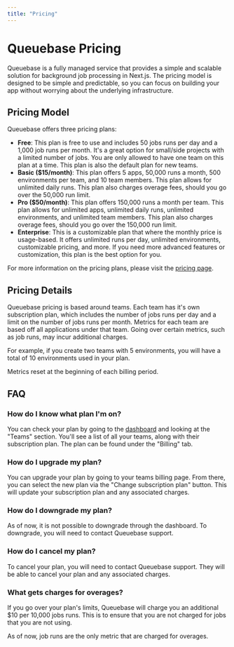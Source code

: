 ```yaml
---
title: "Pricing"
---
```


# Queuebase Pricing

Queuebase is a fully managed service that provides a simple and scalable solution for background job processing in Next.js. The pricing model is designed to be simple and predictable, so you can focus on building your app without worrying about the underlying infrastructure.

## Pricing Model

Queuebase offers three pricing plans:

- **Free**: This plan is free to use and includes 50 jobs runs per day and a 1,000 job runs per month. It's a great option for small/side projects with a limited number of jobs. You are only allowed to have one team on this plan at a time. This plan is also the default plan for new teams.
- **Basic ($15/month)**: This plan offers 5 apps, 50,000 runs a month, 500 environments per team, and 10 team members. This plan allows for unlimited daily runs. This plan also charges overage fees, should you go over the 50,000 run limit.
- **Pro ($50/month)**: This plan offers 150,000 runs a month per team. This plan allows for unlimited apps, unlimited daily runs, unlimited environments, and unlimited team members. This plan also charges overage fees, should you go over the 150,000 run limit.
- **Enterprise**: This is a customizable plan that where the monthly price is usage-based. It offers unlimited runs per day, unlimited environments, customizable pricing, and more. If you need more advanced features or customization, this plan is the best option for you.

For more information on the pricing plans, please visit the [pricing page](https://www.queuebase.com/pricing).

## Pricing Details

Queuebase pricing is based around teams. Each team has it's own subscription plan, which includes the number of jobs runs per day and a limit on the number of jobs runs per month. Metrics for each team are based off all applications under that team. Going over certain metrics, such as job runs, may incur additional charges.

For example, if you create two teams with 5 environments, you will have a total of 10 environments used in your plan.

Metrics reset at the beginning of each billing period.

## FAQ

### How do I know what plan I'm on?

You can check your plan by going to the [dashboard](https://www.queuebase.com/dashboard/apps) and looking at the "Teams" section. You'll see a list of all your teams, along with their subscription plan. The plan can be found under the "Billing" tab.

### How do I upgrade my plan?

You can upgrade your plan by going to your teams billing page. From there, you can select the new plan via the "Change subscription plan" button. This will update your subscription plan and any associated charges.

### How do I downgrade my plan?

As of now, it is not possible to downgrade through the dashboard. To downgrade, you will need to contact Queuebase support.

### How do I cancel my plan?

To cancel your plan, you will need to contact Queuebase support. They will be able to cancel your plan and any associated charges.

### What gets charges for overages?

If you go over your plan's limits, Queuebase will charge you an additional $10 per 10,000 jobs runs. This is to ensure that you are not charged for jobs that you are not using.

As of now, job runs are the only metric that are charged for overages.